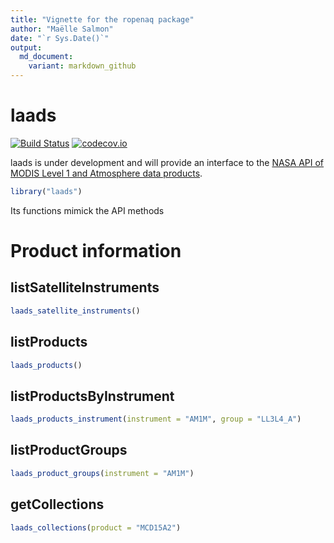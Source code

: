 ```yaml
---
title: "Vignette for the ropenaq package"
author: "Maëlle Salmon"
date: "`r Sys.Date()`"
output:
  md_document:
    variant: markdown_github
---
```

laads
=============

[![Build Status](https://travis-ci.org/masalmon/laads.svg?branch=master)](https://travis-ci.org/masalmon/laads)
[![codecov.io](https://codecov.io/github/masalmon/laads/coverage.svg?branch=master)](https://codecov.io/github/masalmon/laads?branch=master)

laads is under development and will provide an interface to the [NASA API of MODIS Level 1 and Atmosphere data products](https://ladsweb.nascom.nasa.gov/data/api.html).

```r
library("laads")

```

Its functions mimick the API methods

# Product information


## listSatelliteInstruments

```r
laads_satellite_instruments()
```

## listProducts

```r
laads_products()
```

## listProductsByInstrument

```r
laads_products_instrument(instrument = "AM1M", group = "LL3L4_A")
```

## listProductGroups

```r
laads_product_groups(instrument = "AM1M")
```

## getCollections

```r
laads_collections(product = "MCD15A2")
```
